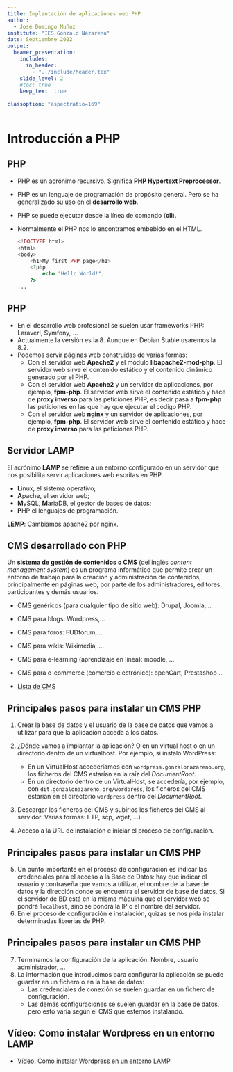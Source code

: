```yaml
---
title: Implantación de aplicaciones web PHP
author: 
  - José Domingo Muñoz
institute: "IES Gonzalo Nazareno"
date: Septiembre 2022
output: 
  beamer_presentation:
    includes:
      in_header: 
        - "../include/header.tex"
    slide_level: 2
    #toc: true
    keep_tex:  true
    
classoption: "aspectratio=169"
---
```


# Introducción a PHP

## PHP

* PHP es un acrónimo recursivo. Significa **PHP Hypertext Preprocessor**.
* PHP es un lenguaje de programación de propósito general. Pero se ha generalizado su uso en el **desarrollo web**.
* PHP se puede ejecutar desde la línea de comando (**cli**).
* Normalmente el PHP nos lo encontramos embebido en el HTML.

	```php
	<!DOCTYPE html>
	<html>
	<body>
		<h1>My first PHP page</h1>
		<?php
			echo "Hello World!";
		?>
	...
	```

## PHP

* En el desarrollo web profesional se suelen usar frameworks PHP: Laraverl, Symfony, ...
* Actualmente la versión es la 8. Aunque en Debian Stable usaremos la 8.2.
* Podemos servir páginas web construidas de varias formas:
	* Con el servidor web **Apache2** y el módulo **libapache2-mod-php**. El servidor web sirve el contenido estático y el contenido dinámico generado por el PHP.
	* Con el servidor web **Apache2** y un servidor de aplicaciones, por ejemplo, **fpm-php**. El servidor web sirve el contenido estático y hace de **proxy inverso** para las peticiones PHP, es decir pasa a **fpm-php** las peticiones en las que hay que ejecutar el código PHP.
	* Con el servidor web **nginx** y un servidor de aplicaciones, por ejemplo, **fpm-php**. El servidor web sirve el contenido estático y hace de **proxy inverso** para las peticiones PHP.

## Servidor LAMP

El acrónimo **LAMP** se refiere a un entorno configurado en un servidor que nos posibilita servir aplicaciones web escritas en PHP.

* **L**inux, el sistema operativo;
* **A**pache, el servidor web;
* **M**ySQL, **M**ariaDB, el gestor de bases de datos;
* **P**HP el lenguajes de programación.

**LEMP**: Cambiamos apache2 por nginx.

## CMS desarrollado con PHP

Un **sistema de gestión de contenidos o CMS** (del inglés *content management system*) es un programa informático que permite crear un entorno de trabajo para la creación y administración de contenidos, principalmente en páginas web, por parte de los administradores, editores, participantes y demás usuarios.

* CMS genéricos (para cualquier tipo de sitio web): Drupal, Joomla,...
* CMS para blogs: Wordpress,...
* CMS para foros: FUDforum,...
* CMS para wikis: Wikimedia, ...
* CMS para e-learning (aprendizaje en línea): moodle, ...
* CMS para e-commerce (comercio electrónico): openCart, Prestashop
...

*  \color{blue}[Lista de CMS](https://www.opensourcecms.com/)\color{darkgray}

## Principales pasos para instalar un CMS PHP 

1. Crear la base de datos y el usuario de la base de datos que vamos a utilizar para que la aplicación acceda a los datos.
2. ¿Dónde vamos a implantar la aplicación? O en un virtual host o en un directorio dentro de un virtualhost.
    Por ejemplo, si instalo WordPress:

    * En un VirtualHost accederíamos con `wordpress.gonzalonazareno.org`, los ficheros del CMS estarían en la raíz del *DocumentRoot*.
    * En un directorio dentro de un VirtualHost, se accedería, por ejemplo, con `dit.gonzalonazareno.org/wordpress`, los ficheros del CMS estarían en el directorio `wordpress` dentro del *DocumentRoot*.
3. Descargar los ficheros del CMS y subirlos los ficheros del CMS al servidor. Varias formas: FTP, scp, wget, ...)
4. Acceso a la URL de instalación e iniciar el proceso de configuración.

## Principales pasos para instalar un CMS PHP 

5. Un punto importante en el proceso de configuración es indicar las credenciales para el acceso a la Base de Datos: hay que indicar el usuario y contraseña que vamos a utilizar, el nombre de la base de datos y la dirección donde se encuentra el servidor de base de datos. Si el servidor de BD está en la misma máquina que el servidor web se pondrá `localhost`, sino se pondrá la IP o el nombre del servidor.
6. En el proceso de configuración e instalación, quizás se nos pida instalar determinadas librerias de PHP.

## Principales pasos para instalar un CMS PHP 

7. Terminamos la configuración de la aplicación: Nombre, usuario administrador, ...
8. La información que introducimos para configurar la aplicación se puede guardar en un fichero o en la base de datos:
    * Las credenciales de conexión se suelen guardar en un fichero de configuración.
    * Las demás configuraciones se suelen guardar en la base de datos, pero esto varia según el CMS que estemos instalando.

## Vídeo: Como instalar Wordpress en un entorno LAMP

* \color{blue}[Vídeo: Como instalar Wordpress en un entorno LAMP](https://www.youtube.com/watch?v=muAKPiPqW6g)\color{darkgray}
